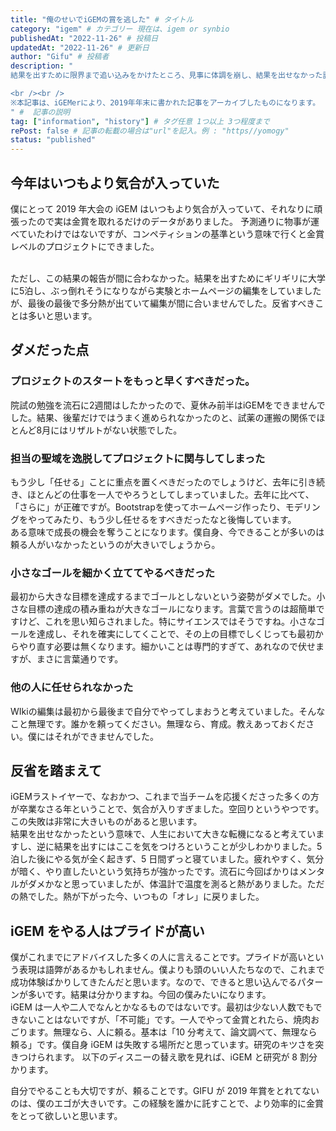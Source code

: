 ```yaml
---
title: "俺のせいでiGEMの賞を逃した" # タイトル
category: "igem" # カテゴリー 現在は、igem or synbio
publishedAt: "2022-11-26" # 投稿日
updatedAt: "2022-11-26" # 更新日
author: "Gifu" # 投稿者
description: "
結果を出すために限界まで追い込みをかけたところ、見事に体調を崩し、結果を出せなかった話。

<br /><br />
※本記事は、iGEMerにより、2019年年末に書かれた記事をアーカイブしたものになります。
" #  記事の説明
tag: ["information", "history"] # タグ任意 1つ以上 3つ程度まで
rePost: false # 記事の転載の場合は"url"を記入。例 : "https//yomogy"
status: "published"
---
```


<h2>今年はいつもより気合が入っていた</h2>

僕にとって 2019 年大会の iGEM はいつもより気合が入っていて、それなりに頑張ったので実は金賞を取れるだけのデータがありました。
予測通りに物事が運べていたわけではないですが、コンペティションの基準という意味で行くと金賞レベルのプロジェクトにできました。

<br />
ただし、この結果の報告が間に合わなかった。結果を出すためにギリギリに大学に5泊し、ぶっ倒れそうになりながら実験とホームページの編集をしていましたが、最後の最後で多分熱が出ていて編集が間に合いませんでした。反省すべきことは多いと思います。

<h2>ダメだった点</h2>
<h3>プロジェクトのスタートをもっと早くすべきだった。</h3>
院試の勉強を流石に2週間はしたかったので、夏休み前半はiGEMをできませんでした。結果、後輩だけではうまく進められなかったのと、試薬の運搬の関係でほとんど8月にはリザルトがない状態でした。

<h3>担当の聖域を逸脱してプロジェクトに関与してしまった</h3>
もう少し「任せる」ことに重点を置くべきだったのでしょうけど、去年に引き続き、ほとんどの仕事を一人でやろうとしてしまっていました。去年に比べて、「さらに」が正確ですが。Bootstrapを使ってホームページ作ったり、モデリングをやってみたり、もう少し任せるをすべきだったなと後悔しています。

<br />
ある意味で成長の機会を奪うことになります。僕自身、今できることが多いのは頼る人がいなかったというのが大きいでしょうから。

<h3>小さなゴールを細かく立ててやるべきだった</h3>
最初から大きな目標を達成するまでゴールとしないという姿勢がダメでした。小さな目標の達成の積み重ねが大きなゴールになります。言葉で言うのは超簡単ですけど、これを思い知らされました。特にサイエンスではそうですね。小さなゴールを達成し、それを確実にしてくことで、その上の目標でしくじっても最初からやり直す必要は無くなります。細かいことは専門的すぎて、あれなので伏せますが、まさに言葉通りです。

<h3>他の人に任せられなかった</h3>
WIkiの編集は最初から最後まで自分でやってしまおうと考えていました。そんなこと無理です。誰かを頼ってください。無理なら、育成。教えあっておください。僕にはそれができませんでした。

<h2>反省を踏まえて</h2>
iGEMラストイヤーで、なおかつ、これまで当チームを応援くださった多くの方が卒業なさる年ということで、気合が入りすぎました。空回りというやつです。この失敗は非常に大きいものがあると思います。

<br />
結果を出せなかったという意味で、人生において大きな転機になると考えていますし、逆に結果を出すにはここを気をつけろということが少しわかりました。5
泊した後にやる気が全く起きず、5 日間ずっと寝ていました。疲れやすく、気分が暗く、やり直したいという気持ちが強かったです。流石に今回ばかりはメンタルがダメかなと思っていましたが、体温計で温度を測ると熱がありました。ただの熱でした。熱が下がった今、いつもの「オレ」に戻りました。

<h2>iGEM をやる人はプライドが高い</h2>
僕がこれまでにアドバイスした多くの人に言えることです。プライドが高いという表現は語弊があるかもしれません。僕よりも頭のいい人たちなので、これまで成功体験ばかりしてきたんだと思います。なので、できると思い込んでるパターンが多いです。結果は分かりますね。今回の僕みたいになります。

<br />
iGEM は一人や二人でなんとかなるものではないです。最初は少ない人数でもできないことはないですが、「不可能」です。一人でやって金賞とれたら、焼肉おごります。無理なら、人に頼る。基本は「10
分考えて、論文調べて、無理なら頼る」です。僕自身 iGEM は失敗する場所だと思っています。研究のキツさを突きつけられます。
以下のディスニーの替え歌を見れば、iGEM と研究が 8 割分かります。

<SNSCard url="https://www.youtube.com/embed/ENf5cGETtLc?si=LcbkIBI4spUJxUbq" />

自分でやることも大切ですが、頼ることです。GIFU が 2019 年賞をとれてないのは、僕のエゴが大きいです。この経験を誰かに託すことで、より効率的に金賞をとって欲しいと思います。
